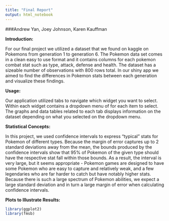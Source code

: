 ```yaml
---
title: "Final Report"
output: html_notebook
---
```


###Andrew Yan, Joey Johnson, Karen Kauffman

**Introduction:**
  
  For our final project we utilized a dataset that we found on kaggle on Pokemons from generation 1 to generation 6. The Pokemon data set comes in a clean easy to use format and it contains columns for each pokemon combat stat such as type, attack, defense and health. The dataset has a sizeable number of observations with 800 rows total. In our shiny app we aimed to find the differences in Pokemon stats between each generation and visualize these findings.
  
  
**Usage:**

  Our application utilized tabs to navigate which widget you want to select. Within each widget contains a dropdown menu of for each item to select. The graphs and data tables related to each tab displays information on the dataset depending on what you selected on the dropdown menu.
  
  
**Statistical Concepts:**

  In this project, we used confidence intervals to express "typical" stats for Pokemon of different types. Because the margin of error captures up to 2 standard deviations away from the mean, the bounds produced by the confidence intervals show that 95% of Pokemon of the given type should have the respective stat fall within those bounds. As a result, the interval is very large, but it seems appropriate - Pokemon games are designed to have some Pokemon who are easy to capture and relatively weak, and a few legendaries who are far harder to catch but have notably higher stats. Because there is such a large spectrum of Pokemon abilities, we expect a large standard deviation and in turn a large margin of error when calculating confidence intervals.
  
  
**Plots to Illustrate Results:** 
```r
library(ggplot2)
library(fmsb)
```

 

